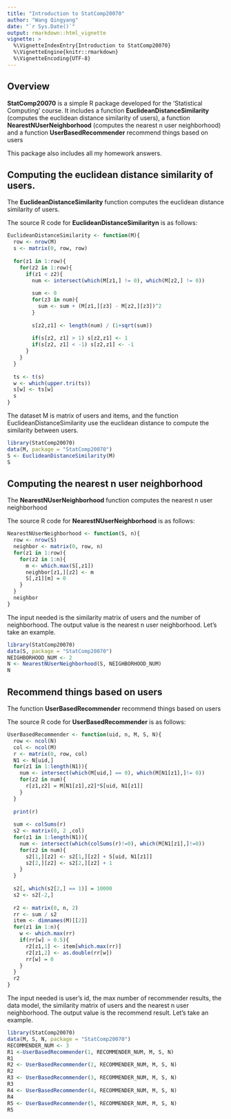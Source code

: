 ```yaml
---
title: "Introduction to StatComp20070"
author: "Wang Qingyang"
date: "`r Sys.Date()`"
output: rmarkdown::html_vignette
vignette: >
  %\VignetteIndexEntry{Introduction to StatComp20070}
  %\VignetteEngine{knitr::rmarkdown}
  %\VignetteEncoding{UTF-8}
---
```


## Overview

__StatComp20070__ is a simple R package developed for the 'Statistical Computing' course. It includes a function __EuclideanDistanceSimilarity__ (computes the euclidean distance similarity of users), a  function __NearestNUserNeighborhood__ (computes the nearest n user neighborhood) and a function __UserBasedRecommender__ recommend things based on users

This package also includes all my homework answers.

## Computing the euclidean distance similarity of users.

The __EuclideanDistanceSimilarity__ function computes the euclidean distance similarity of users.

The source R code for __EuclideanDistanceSimilarityn__ is as follows:

```r
EuclideanDistanceSimilarity <- function(M){
  row <- nrow(M)
  s <- matrix(0, row, row)
  
  for(z1 in 1:row){
    for(z2 in 1:row){
      if(z1 < z2){
        num <- intersect(which(M[z1,] != 0), which(M[z2,] != 0))
        
        sum <- 0
        for(z3 in num){
          sum <- sum + (M[z1,][z3] - M[z2,][z3])^2
        }
        
        s[z2,z1] <- length(num) / (1+sqrt(sum))
        
        if(s[z2, z1] > 1) s[z2,z1] <- 1
        if(s[z2, z1] < -1) s[z2,z1] <- -1
      }
    }
  }
  
  ts <- t(s)
  w <- which(upper.tri(ts))
  s[w] <- ts[w]
  s
}
```

The dataset M is matrix of users and items, and the function EuclideanDistanceSimilarity use the euclidean distance to compute the similarity between users.


```r
library(StatComp20070)
data(M, package = "StatComp20070")
S <- EuclideanDistanceSimilarity(M)
S
```


## Computing the nearest n user neighborhood

The __NearestNUserNeighborhood__ function computes the nearest n user neighborhood

The source R code for __NearestNUserNeighborhood__ is as follows:

```r
NearestNUserNeighborhood <- function(S, n){
  row <- nrow(S)
  neighbor <- matrix(0, row, n)
  for(z1 in 1:row){
    for(z2 in 1:n){
      m <- which.max(S[,z1])
      neighbor[z1,][z2] <- m
      S[,z1][m] = 0
    }
  }
  neighbor
}
```

The input needed is the similarity matrix of users and the number of neighborhood. The output value is the nearest n user neighborhood. Let's take an example.

```r
library(StatComp20070)
data(S, package = "StatComp20070")
NEIGHBORHOOD_NUM <- 2
N <- NearestNUserNeighborhood(S, NEIGHBORHOOD_NUM)
N
```


## Recommend things based on users

The function __UserBasedRecommender__ recommend things based on users

The source R code for __UserBasedRecommender__ is as follows:

```r
UserBasedRecommender <- function(uid, n, M, S, N){
  row <- ncol(N)
  col <- ncol(M)
  r <- matrix(0, row, col)
  N1 <- N[uid,]
  for(z1 in 1:length(N1)){
    num <- intersect(which(M[uid,] == 0), which(M[N1[z1],]!= 0))
    for(z2 in num){
      r[z1,z2] = M[N1[z1],z2]*S[uid, N1[z1]]
    }
  }
  
  print(r)
  
  sum <- colSums(r)
  s2 <- matrix(0, 2 ,col)
  for(z1 in 1:length(N1)){
    num <- intersect(which(colSums(r)!=0), which(M[N1[z1],]!=0))
    for(z2 in num){
      s2[1,][z2] <- s2[1,][z2] + S[uid, N1[z1]]
      s2[2,][z2] <- s2[2,][z2] + 1
    }
  }
  
  s2[, which(s2[2,] == 1)] = 10000
  s2 <- s2[-2,]
  
  r2 <- matrix(0, n, 2)
  rr <- sum / s2
  item <- dimnames(M)[[2]]
  for(z1 in 1:n){
    w <- which.max(rr)
    if(rr[w] > 0.5){
      r2[z1,1] <- item[which.max(rr)]
      r2[z1,2] <- as.double(rr[w])
      rr[w] = 0
    }
  }
  r2
}
```

The input needed is user's id, the max number of recommender results, the data model, the similarity matrix of users and the nearest n user neighborhood. The output value is the recommend result. Let's take an example.

```r
library(StatComp20070)
data(M, S, N, package = "StatComp20070")
RECOMMENDER_NUM <- 3
R1 <-UserBasedRecommender(1, RECOMMENDER_NUM, M, S, N)
R1
R2 <- UserBasedRecommender(2, RECOMMENDER_NUM, M, S, N)
R2
R3 <- UserBasedRecommender(3, RECOMMENDER_NUM, M, S, N)
R3
R4 <- UserBasedRecommender(4, RECOMMENDER_NUM, M, S, N)
R4
R5 <- UserBasedRecommender(5, RECOMMENDER_NUM, M, S, N)
R5
```


